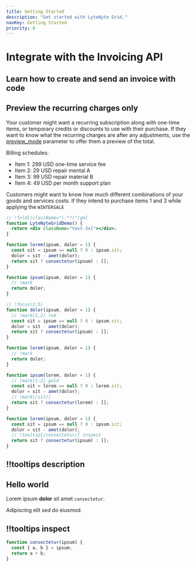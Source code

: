 ```yaml
---
title: Getting Started
description: "Get started with LyteNyte Grid."
navKey: Getting Started
priority: 0
---
```


# Integrate with the Invoicing API

## Learn how to create and send an invoice with code

## Preview the recurring charges only

Your customer might want a recurring subscription along with one-time items, or temporary credits
or discounts to use with their purchase. If they want to know what the recurring charges are after
any adjustments, use the [preview_mode](/getting-started/getting-started-core) parameter to offer them a preview of the total.

Billing schedules:

- Item 1: 299 USD one-time service fee
- Item 2: 29 USD repair mental A
- Item 3: 99 USD repair material B
- Item 4: 49 USD per month support plan

Customers might want to know how much different combinations of your goods and services costs. If they
intend to purchase items 1 and 3 while applying the `WINTERSALE`

```jsx
// !fold[/className="(.*?)"/gm]
function LyteNyteGridDemo() {
  return <div className="text-3xl"></div>;
}

function lorem(ipsum, dolor = 1) {
  const sit = ipsum == null ? 0 : ipsum.sit;
  dolor = sit - amet(dolor);
  return sit ? consectetur(ipsum) : [];
}

function ipsum(ipsum, dolor = 1) {
  // !mark
  return dolor;
}

// !focus(1:5)
function dolor(ipsum, dolor = 1) {
  // !mark(1,2) red
  const sit = ipsum == null ? 0 : ipsum.sit;
  dolor = sit - amet(dolor);
  return sit ? consectetur(ipsum) : [];
}
```

```js
function lorem(ipsum, dolor = 1) {
  // !mark
  return dolor;
}

function ipsum(lorem, dolor = 1) {
  // !mark(1:2) gold
  const sit = lorem == null ? 0 : lorem.sit;
  dolor = sit - amet(dolor);
  // !mark[/sit/]
  return sit ? consectetur(lorem) : [];
}
```

<CodeWithTooltips>

```js !code
function lorem(ipsum, dolor = 1) {
  const sit = ipsum == null ? 0 : ipsum.sit;
  dolor = sit - amet(dolor);
  // !tooltip[/consectetur/] inspect
  return sit ? consectetur(ipsum) : [];
}
```

## !!tooltips description

## Hello world

Lorem ipsum **dolor** sit amet `consectetur`.

Adipiscing elit _sed_ do eiusmod.

## !!tooltips inspect

```js noFrame noCopy
function consectetur(ipsum) {
  const { a, b } = ipsum;
  return a + b;
}
```

</CodeWithTooltips>
